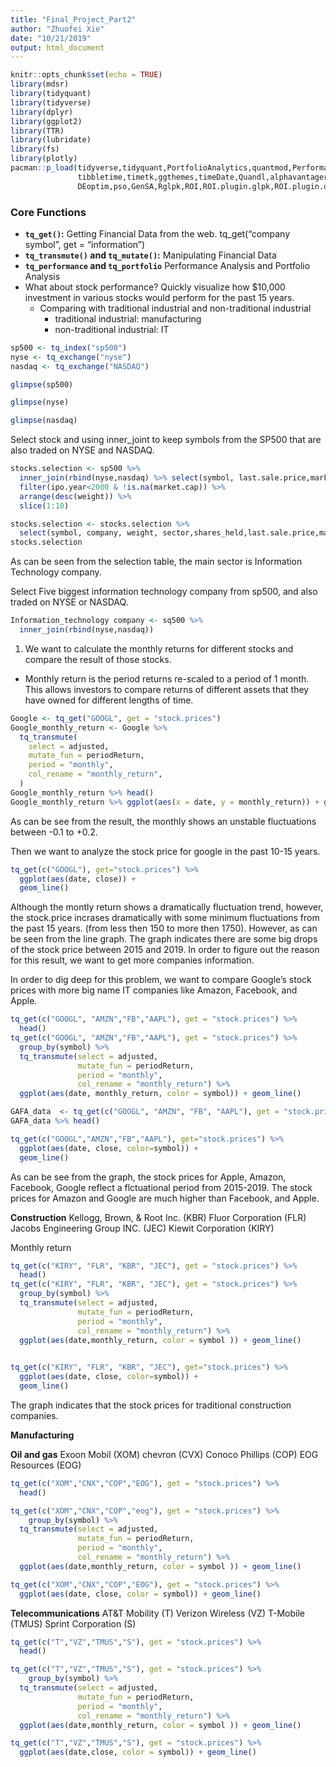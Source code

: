 ```yaml
---
title: "Final_Project_Part2"
author: "Zhuofei Xie"
date: "10/21/2019"
output: html_document
---
```


```r
knitr::opts_chunk$set(echo = TRUE)
library(mdsr)
library(tidyquant)
library(tidyverse)
library(dplyr)
library(ggplot2)
library(TTR)
library(lubridate)
library(fs)
library(plotly)
pacman::p_load(tidyverse,tidyquant,PortfolioAnalytics,quantmod,PerformanceAnalytics,
               tibbletime,timetk,ggthemes,timeDate,Quandl,alphavantager,readxl,broom,
               DEoptim,pso,GenSA,Rglpk,ROI,ROI.plugin.glpk,ROI.plugin.quadprog,doParallel)
```

### Core Functions 
 * **`tq_get()`:** Getting Financial Data from the web. tq_get("company symbol", get = "information")
 * **`tq_transmute()` and `tq_mutate()`:** Manipulating Financial Data
 * **`tq_performance` and `tq_portfolio`** Performance Analysis and Portfolio Analysis
* What about stock performance? Quickly visualize how $10,000 investment in various stocks would perform for the past 15 years. 
  * Comparing with traditional industrial and non-traditional industrial
    * traditional industrial: manufacturing 
    * non-traditional industrial: IT 

```r
sp500 <- tq_index("sp500")
nyse <- tq_exchange("nyse")
nasdaq <- tq_exchange("NASDAQ")

glimpse(sp500)

glimpse(nyse)

glimpse(nasdaq)
```

Select stock and using inner_joint to keep symbols from the SP500 that are also traded on NYSE and NASDAQ. 
```r
stocks.selection <- sp500 %>% 
  inner_join(rbind(nyse,nasdaq) %>% select(symbol, last.sale.price,market.cap, ipo.year), by = c("symbol")) %>% 
  filter(ipo.year<2000 & !is.na(market.cap)) %>% 
  arrange(desc(weight)) %>% 
  slice(1:10)

stocks.selection <- stocks.selection %>% 
  select(symbol, company, weight, sector,shares_held,last.sale.price,market.cap,ipo.year)
stocks.selection
```
As can be seen from the selection table, the main sector is Information Technology company. 


Select Five biggest information technology company from sp500, and also traded on NYSE or NASDAQ. 
```r
Information_technology company <- sq500 %>% 
  inner_join(rbind(nyse,nasdaq))
```


1. We want to calculate the monthly returns for different stocks and compare the result of those stocks. 
  * Monthly return is the period returns re-scaled to a period of 1 month. This allows investors to compare returns of different assets that they have owned for different lengths of time. 
```r
Google <- tq_get("GOOGL", get = "stock.prices")
Google_monthly_return <- Google %>% 
  tq_transmute(
    select = adjusted, 
    mutate_fun = periodReturn, 
    period = "monthly",
    col_rename = "monthly_return", 
  )
Google_monthly_return %>% head()
Google_monthly_return %>% ggplot(aes(x = date, y = monthly_return)) + geom_line(se = FALSE)
```
As can be see from the result, the monthly shows an unstable fluctuations between -0.1 to +0.2. 

Then we want to analyze the stock price for google in the past 10-15 years. 
```r
tq_get(c("GOOGL"), get="stock.prices") %>%
  ggplot(aes(date, close)) +
  geom_line()
```
Although the montly return shows a dramatically fluctuation trend, however, the stock.price incrases dramatically with some minimum fluctuations from the past 15 years. (from less then 150 to more then 1750). However, as can be seen from the line graph. The graph indicates there are some big drops of the stock price between 2015 and 2019. In order to figure out the reason for this result, we want to get more companies information. 

In order to dig deep for this problem, we want to compare Google's stock prices with more big name IT companies like Amazon, Facebook, and Apple. 

```r
tq_get(c("GOOGL", "AMZN","FB","AAPL"), get = "stock.prices") %>% 
  head()
tq_get(c("GOOGL", "AMZN","FB","AAPL"), get = "stock.prices") %>% 
  group_by(symbol) %>% 
  tq_transmute(select = adjusted, 
               mutate_fun = periodReturn, 
               period = "monthly", 
               col_rename = "monthly_return") %>% 
  ggplot(aes(date, monthly_return, color = symbol)) + geom_line()
```





```r
GAFA_data  <- tq_get(c("GOOGL", "AMZN", "FB", "AAPL"), get = "stock.prices") 
GAFA_data %>% head()

tq_get(c("GOOGL","AMZN","FB","AAPL"), get="stock.prices") %>%
  ggplot(aes(date, close, color=symbol)) +
  geom_line()
```
As can be see from the graph, the stock prices for Apple, Amazon, Facebook, Google reflect a flctuational period from 2015-2019. The stock prices for Amazon and Google are much higher than Facebook, and Apple. 

**Construction**
Kellogg, Brown, & Root Inc. (KBR) 
Fluor Corporation (FLR)
Jacobs Engineering Group INC. (JEC)
Kiewit Corporation (KIRY)

Monthly return 
```r
tq_get(c("KIRY", "FLR", "KBR", "JEC"), get = "stock.prices") %>% 
  head()
tq_get(c("KIRY", "FLR", "KBR", "JEC"), get = "stock.prices") %>% 
  group_by(symbol) %>% 
  tq_transmute(select = adjusted, 
               mutate_fun = periodReturn, 
               period = "monthly", 
               col_rename = "monthly_return") %>% 
  ggplot(aes(date,monthly_return, color = symbol )) + geom_line()
  

```

```r
tq_get(c("KIRY", "FLR", "KBR", "JEC"), get="stock.prices") %>%
  ggplot(aes(date, close, color=symbol)) +
  geom_line()
```
The graph indicates that the stock prices for traditional construction companies. 

**Manufacturing**



**Oil and gas**
Exoon Mobil (XOM)
chevron (CVX)
Conoco Phillips (COP)
EOG Resources (EOG)
```r
tq_get(c("XOM","CNX","COP","EOG"), get = "stock.prices") %>% 
  head()

tq_get(c("XOM","CNX","COP","eog"), get = "stock.prices") %>% 
    group_by(symbol) %>% 
  tq_transmute(select = adjusted, 
               mutate_fun = periodReturn, 
               period = "monthly", 
               col_rename = "monthly_return") %>% 
  ggplot(aes(date,monthly_return, color = symbol )) + geom_line()
```

```r
tq_get(c("XOM","CNX","COP","EOG"), get = "stock.prices") %>% 
  ggplot(aes(date, close, color = symbol)) + geom_line()
```

**Telecommunications**
AT&T Mobility (T) 
Verizon Wireless (VZ) 
T-Mobile (TMUS) 
Sprint Corporation (S)
```r
tq_get(c("T","VZ","TMUS","S"), get = "stock.prices") %>% 
  head()

tq_get(c("T","VZ","TMUS","S"), get = "stock.prices") %>% 
    group_by(symbol) %>% 
  tq_transmute(select = adjusted, 
               mutate_fun = periodReturn, 
               period = "monthly", 
               col_rename = "monthly_return") %>% 
  ggplot(aes(date,monthly_return, color = symbol )) + geom_line()
```

```r
tq_get(c("T","VZ","TMUS","S"), get = "stock.prices") %>% 
  ggplot(aes(date,close, color = symbol)) + geom_line()
```
















